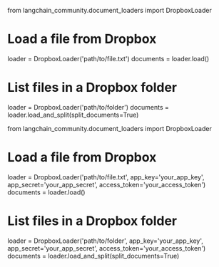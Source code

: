 from langchain_community.document_loaders import DropboxLoader

# Load a file from Dropbox
loader = DropboxLoader('path/to/file.txt')
documents = loader.load()

# List files in a Dropbox folder
loader = DropboxLoader('path/to/folder')
documents = loader.load_and_split(split_documents=True)


from langchain_community.document_loaders import DropboxLoader

# Load a file from Dropbox
loader = DropboxLoader('path/to/file.txt', app_key='your_app_key', app_secret='your_app_secret', access_token='your_access_token')
documents = loader.load()

# List files in a Dropbox folder
loader = DropboxLoader('path/to/folder', app_key='your_app_key', app_secret='your_app_secret', access_token='your_access_token')
documents = loader.load_and_split(split_documents=True)


